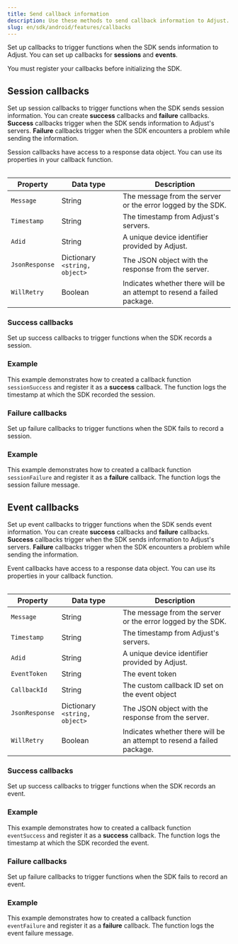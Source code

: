 ```yaml
---
title: Send callback information
description: Use these methods to send callback information to Adjust.
slug: en/sdk/android/features/callbacks
---
```



Set up callbacks to trigger functions when the SDK sends information to Adjust. You can set up callbacks for **sessions** and **events**.

<Callout type="important">

You must register your callbacks before initializing the SDK.

</Callout>

## Session callbacks

Set up session callbacks to trigger functions when the SDK sends session information. You can create **success** callbacks and **failure** callbacks. **Success** callbacks trigger when the SDK sends information to Adjust's servers. **Failure** callbacks trigger when the SDK encounters a problem while sending the information.

Session callbacks have access to a response data object. You can use its properties in your callback function.

<Table>

|  Property       |  Data type                  | Description           |
| --------------- | --------------------------- | --------------------- |
| `Message`       | String                      | The message from the server or the error logged by the SDK. |
| `Timestamp`     | String                      | The timestamp from Adjust's servers. |
| `Adid`          | String                      | A unique device identifier provided by Adjust. |
| `JsonResponse`  | Dictionary `<string, object>` | The JSON object with the response from the server. |
| `WillRetry`     | Boolean | Indicates whether there will be an attempt to resend a failed package. |

</Table>

### Success callbacks

Set up success callbacks to trigger functions when the SDK records a session.

<SetOnSessionTrackingSucceededListener />

### Example

This example demonstrates how to created a callback function `sessionSuccess` and register it as a **success** callback. The function logs the timestamp at which the SDK recorded the session.

<SetOnSessionTrackingSucceededListenerExample />

### Failure callbacks

Set up failure callbacks to trigger functions when the SDK fails to record a session.

<SetOnSessionTrackingFailedListener />

### Example

This example demonstrates how to created a callback function `sessionFailure` and register it as a **failure** callback. The function logs the session failure message.

<SetOnSessionTrackingFailedListenerExample />

## Event callbacks

Set up event callbacks to trigger functions when the SDK sends event information. You can create **success** callbacks and **failure** callbacks. **Success** callbacks trigger when the SDK sends information to Adjust's servers. **Failure** callbacks trigger when the SDK encounters a problem while sending the information.

Event callbacks have access to a response data object. You can use its properties in your callback function.

<Table>

|  Property       |  Data type                  | Description           |
| --------------- | --------------------------- | --------------------- |
| `Message`       | String                      | The message from the server or the error logged by the SDK. |
| `Timestamp`     | String                      | The timestamp from Adjust's servers. |
| `Adid`          | String                      | A unique device identifier provided by Adjust. |
| `EventToken`    | String                      | The event token |
| `CallbackId`    | String                      | The custom callback ID set on the event object |
| `JsonResponse`  | Dictionary `<string, object>` | The JSON object with the response from the server. |
| `WillRetry`     | Boolean | Indicates whether there will be an attempt to resend a failed package. |

</Table>

### Success callbacks

Set up success callbacks to trigger functions when the SDK records an event.

<SetOnEventTrackingSucceededListener />

### Example

This example demonstrates how to created a callback function `eventSuccess` and register it as a **success** callback. The function logs the timestamp at which the SDK recorded the event.

<SetOnEventTrackingSucceededListenerExample />

### Failure callbacks

Set up failure callbacks to trigger functions when the SDK fails to record an event.

<SetOnEventTrackingFailedListener />

### Example

This example demonstrates how to created a callback function `eventFailure` and register it as a **failure** callback. The function logs the event failure message.

<SetOnEventTrackingFailedListenerExample />

